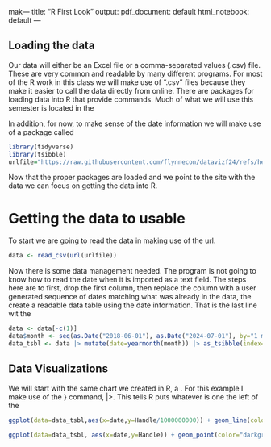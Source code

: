 mak---
title: "R First Look"
output: 
  pdf_document: default
  html_notebook: default
---

## Loading the data
Our data will either be an Excel file or a comma-separated values (.csv) file. These are very common and readable by many different programs. For most of the R work in this class we will make use of ".csv" files because they make it easier to call the data directly from online. There are packages for loading data into R that provide commands. Much of what we will use this semester is located in the \em{tidyverse}. This is a collection of the most popular collections of code and commands in R. It includes collections for reading data, data analysis, and data visualization.

In addition, for now, to make sense of the date information we will make use of a package called \em{tsibble}. This is useful for time/date type visualizations.\footnote{I gave an explanation of the origin of this term in class.} The use of the url points to the data set used for this introduction to R. It is downloaded directly from github into R saving us steps.\footnote{This would also be a useful feature pointing, for example, to an internal company server that will allow someone to provide a file to others without having to provide, simultaneously, the data set.}

```r
library(tidyverse)
library(tsibble)
urlfile="https://raw.githubusercontent.com/flynnecon/datavizf24/refs/heads/main/online_monthly_R.csv"
```
Now that the proper packages are loaded and we point to the site with the data we can focus on getting the data into R.

# Getting the data to usable
To start we are going to read the data in making use of the url.

```r
data <- read_csv(url(urlfile))
```

Now there is some data management needed. The program is not going to know how to read the date when it is imported as a text field.\footnote{Recall I showed this in class and it just did not look right.} The steps here are to first, drop the first column, then replace the column with a user generated sequence of dates matching what was already in the data, the create a readable data table using the date information. That is the last line wit the \em{mutate} and \em{as_tsibble} commands.

```r
data <- data[-c(1)]
data$month <- seq(as.Date("2018-06-01"), as.Date("2024-07-01"), by="1 month")
data_tsbl <- data |> mutate(date=yearmonth(month)) |> as_tsibble(index=date)
```
## Data Visualizations

We will start with the same chart we created in R, a \textbf{scatterplot}. For this example I make use of the \em(pipe} command, $|>$. This tells R puts whatever is one the left of the \em{pipe} into the first place in the command to the right of the \em{pipe}. The command for generating the chart is $ggplot$.
```r
data_tsbl |> ggplot(aes(x=date,y=Handle)) + geom_point(color="darkgreen")
```

```r
ggplot(data=data_tsbl,aes(x=date,y=Handle/1000000000)) + geom_line(color="blue")
```

```r
ggplot(data=data_tsbl, aes(x=date,y=Handle)) + geom_point(color="darkgreen") + geom_line(color="blue") + theme_bw()
```
